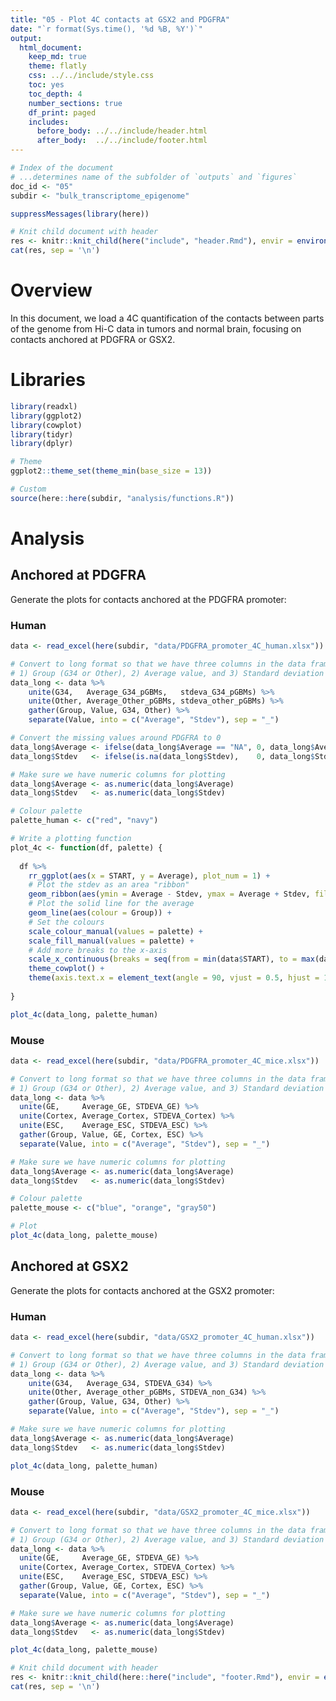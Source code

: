 ```yaml
---
title: "05 - Plot 4C contacts at GSX2 and PDGFRA"
date: "`r format(Sys.time(), '%d %B, %Y')`"
output:
  html_document:
    keep_md: true
    theme: flatly
    css: ../../include/style.css
    toc: yes
    toc_depth: 4
    number_sections: true
    df_print: paged
    includes:
      before_body: ../../include/header.html
      after_body:  ../../include/footer.html
---
```


<!-- FRONT MATTER, insert configuration info -->

```r

# Index of the document
# ...determines name of the subfolder of `outputs` and `figures`
doc_id <- "05"
subdir <- "bulk_transcriptome_epigenome"

suppressMessages(library(here))

# Knit child document with header
res <- knitr::knit_child(here("include", "header.Rmd"), envir = environment(), quiet = TRUE)
cat(res, sep = '\n')

```

<!-- END OF FRONT MATTER -->


# Overview

In this document, we load a 4C quantification of the contacts between parts of the genome from Hi-C 
data in tumors and normal brain, focusing on contacts anchored at PDGFRA or GSX2.

# Libraries

```r

library(readxl)
library(ggplot2)
library(cowplot)
library(tidyr)
library(dplyr)

# Theme
ggplot2::theme_set(theme_min(base_size = 13))

# Custom
source(here::here(subdir, "analysis/functions.R"))

```

# Analysis

## Anchored at PDGFRA

Generate the plots for contacts anchored at the PDGFRA promoter:

### Human

```r

data <- read_excel(here(subdir, "data/PDGFRA_promoter_4C_human.xlsx"))

# Convert to long format so that we have three columns in the data frame:
# 1) Group (G34 or Other), 2) Average value, and 3) Standard deviation value
data_long <- data %>%
    unite(G34,   Average_G34_pGBMs,   stdeva_G34_pGBMs) %>%
    unite(Other, Average_Other_pGBMs, stdeva_other_pGBMs) %>%
    gather(Group, Value, G34, Other) %>%
    separate(Value, into = c("Average", "Stdev"), sep = "_")

# Convert the missing values around PDGFRA to 0
data_long$Average <- ifelse(data_long$Average == "NA", 0, data_long$Average)
data_long$Stdev   <- ifelse(is.na(data_long$Stdev),    0, data_long$Stdev)

# Make sure we have numeric columns for plotting
data_long$Average <- as.numeric(data_long$Average)
data_long$Stdev   <- as.numeric(data_long$Stdev)

```


```r

# Colour palette
palette_human <- c("red", "navy")

# Write a plotting function
plot_4c <- function(df, palette) {
  
  df %>%
    rr_ggplot(aes(x = START, y = Average), plot_num = 1) +
    # Plot the stdev as an area "ribbon"
    geom_ribbon(aes(ymin = Average - Stdev, ymax = Average + Stdev, fill = Group), alpha = 0.3) +
    # Plot the solid line for the average
    geom_line(aes(colour = Group)) +
    # Set the colours
    scale_colour_manual(values = palette) +
    scale_fill_manual(values = palette) +
    # Add more breaks to the x-axis
    scale_x_continuous(breaks = seq(from = min(data$START), to = max(data$START), by = 20000)) +
    theme_cowplot() +
    theme(axis.text.x = element_text(angle = 90, vjust = 0.5, hjust = 1, size = rel(0.7)))
  
}

plot_4c(data_long, palette_human)

```


### Mouse

```r

data <- read_excel(here(subdir, "data/PDGFRA_promoter_4C_mice.xlsx"))

# Convert to long format so that we have three columns in the data frame:
# 1) Group (G34 or Other), 2) Average value, and 3) Standard deviation value
data_long <- data %>%
  unite(GE,     Average_GE, STDEVA_GE) %>%
  unite(Cortex, Average_Cortex, STDEVA_Cortex) %>%
  unite(ESC,    Average_ESC, STDEVA_ESC) %>%
  gather(Group, Value, GE, Cortex, ESC) %>%
  separate(Value, into = c("Average", "Stdev"), sep = "_")

# Make sure we have numeric columns for plotting
data_long$Average <- as.numeric(data_long$Average)
data_long$Stdev   <- as.numeric(data_long$Stdev)

```


```r

# Colour palette
palette_mouse <- c("blue", "orange", "gray50")

# Plot
plot_4c(data_long, palette_mouse)

```

## Anchored at GSX2

Generate the plots for contacts anchored at the GSX2 promoter:

### Human

```r

data <- read_excel(here(subdir, "data/GSX2_promoter_4C_human.xlsx"))

# Convert to long format so that we have three columns in the data frame:
# 1) Group (G34 or Other), 2) Average value, and 3) Standard deviation value
data_long <- data %>%
    unite(G34,   Average_G34, STDEVA_G34) %>%
    unite(Other, Average_other_pGBMs, STDEVA_non_G34) %>%
    gather(Group, Value, G34, Other) %>%
    separate(Value, into = c("Average", "Stdev"), sep = "_")

# Make sure we have numeric columns for plotting
data_long$Average <- as.numeric(data_long$Average)
data_long$Stdev   <- as.numeric(data_long$Stdev)

```


```r

plot_4c(data_long, palette_human)

```


### Mouse

```r

data <- read_excel(here(subdir, "data/GSX2_promoter_4C_mice.xlsx"))

# Convert to long format so that we have three columns in the data frame:
# 1) Group (G34 or Other), 2) Average value, and 3) Standard deviation value
data_long <- data %>%
  unite(GE,     Average_GE, STDEVA_GE) %>%
  unite(Cortex, Average_Cortex, STDEVA_Cortex) %>%
  unite(ESC,    Average_ESC, STDEVA_ESC) %>%
  gather(Group, Value, GE, Cortex, ESC) %>%
  separate(Value, into = c("Average", "Stdev"), sep = "_")

# Make sure we have numeric columns for plotting
data_long$Average <- as.numeric(data_long$Average)
data_long$Stdev   <- as.numeric(data_long$Stdev)

```


```r

plot_4c(data_long, palette_mouse)

```


<!-- END MATTER, insert reproducibility info -->

```r

# Knit child document with header
res <- knitr::knit_child(here::here("include", "footer.Rmd"), envir = environment(), quiet = TRUE)
cat(res, sep = '\n')

```

<!-- END OF END MATTER -->
